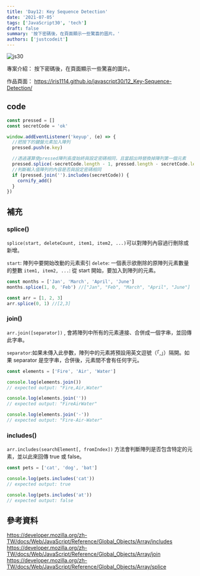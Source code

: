 ```yaml
---
title: 'Day12: Key Sequence Detection'
date: '2021-07-05'
tags: ['JavaScript30', 'tech']
draft: false
summary: '按下密碼後，在頁面顯示一些驚喜的圖片。'
authors: ['justcodeit']
---
```


![js30](/static/images/js30/12.png)

專案介紹： 按下密碼後，在頁面顯示一些驚喜的圖片。

作品頁面： https://iris1114.github.io/javascript30/12_Key-Sequence-Detection/

## code

```javascript
const pressed = []
const secretCode = 'ok'

window.addEventListener('keyup', (e) => {
  //把按下的鍵盤元素加入陣列
  pressed.push(e.key)

  //透過運算使pressed陣列長度始終與設定密碼相同，且當超出時替換掉陣列第一個元素
  pressed.splice(-secretCode.length - 1, pressed.length - secretCode.length)
  //判斷輸入值陣列的內容是否與設定密碼相同
  if (pressed.join('').includes(secretCode)) {
    cornify_add()
  }
})
```

## 補充

### splice()

`splice(start, deleteCount, item1, item2, ...)`可以對陣列內容過行刪除或新增。

`start`: 陣列中要開始改動的元素索引
`delete`: 一個表示欲刪除的原陣列元素數量的整數
`item1, item2, ...`: 從 start 開始，要加入到陣列的元素。

```javascript
const months = ['Jan', 'March', 'April', 'June']
months.splice(1, 0, 'Feb') //["Jan", "Feb", "March", "April", "June"]

const arr = [1, 2, 3]
arr.splice(0, 1) //[2,3]
```

### join()

`arr.join([separator])` , 會將陣列中所有的元素連接、合併成一個字串，並回傳此字串。

`separator`:如果未傳入此參數，陣列中的元素將預設用英文逗號（「,」）隔開。如果 separator 是空字串，合併後，元素間不會有任何字元。

```javascript
const elements = ['Fire', 'Air', 'Water']

console.log(elements.join())
// expected output: "Fire,Air,Water"

console.log(elements.join(''))
// expected output: "FireAirWater"

console.log(elements.join('-'))
// expected output: "Fire-Air-Water"
```

### includes()

`arr.includes(searchElement[, fromIndex])` 方法會判斷陣列是否包含特定的元素，並以此來回傳 true 或 false。

```javascript
const pets = ['cat', 'dog', 'bat']

console.log(pets.includes('cat'))
// expected output: true

console.log(pets.includes('at'))
// expected output: false
```

## 參考資料

https://developer.mozilla.org/zh-TW/docs/Web/JavaScript/Reference/Global_Objects/Array/includes
https://developer.mozilla.org/zh-TW/docs/Web/JavaScript/Reference/Global_Objects/Array/join
https://developer.mozilla.org/zh-TW/docs/Web/JavaScript/Reference/Global_Objects/Array/splice
